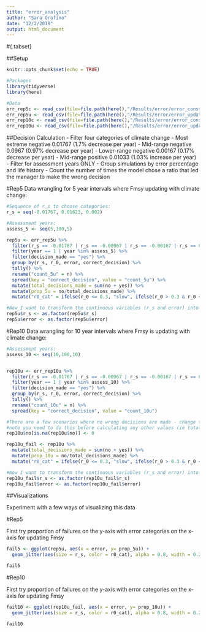 ```yaml
---
title: "error_analysis"
author: "Sara Orofino"
date: "12/2/2019"
output: html_document
---
```


#{.tabset}

##Setup

```r
knitr::opts_chunk$set(echo = TRUE)

#Packages
library(tidyverse)
library(here)

#Data
err_rep5c <- read_csv(file=file.path(here(),"/Results/error/error_constant_rep5.csv"))
err_rep5u <- read_csv(file=file.path(here(),"/Results/error/error_updating_rep5.csv"))
err_rep10c <- read_csv(file=file.path(here(),"/Results/error/error_constant_rep10.csv"))
err_rep10u <- read_csv(file=file.path(here(),"/Results/error/error_updating_rep10.csv"))

```


##Decision Calculation
 - Filter four categories of climate change
    - Most extreme negative 0.01767 (1.7% decrease per year)
    - Mid-range negative 0.0967 (0.97% decrease per year)
    - Lower-range negative 0.00167 (0.17% decrease per year)
    - Mid-range positive 0.01033 (1.03% increase per year)
 - Filter for assessment years ONLY
 - Group simulations by error percentage and life history
 - Count the number of times the model chose a ratio that led the manager to make the wrong decision

#Rep5
Data wrangling for 5 year intervals where Fmsy updating with climate change:
```r

#Sequence of r_s to choose categories:
r_s = seq(-0.01767, 0.01623, 0.002)

#Assessment years:
assess_5 <- seq(5,100,5)

rep5u <- err_rep5u %>%
  filter(r_s == -0.01767 | r_s == -0.00967 | r_s == -0.00167 | r_s == 0.01033) %>% 
  filter(year == 1 | year %in% assess_5) %>% 
  filter(decision_made == "yes") %>% 
  group_by(r_s, r_0, error, correct_decision) %>% 
  tally() %>% 
  rename("count_5u" = n) %>% 
  spread(key = "correct_decision", value = "count_5u") %>%
  mutate(total_decisions_made = sum(no + yes)) %>% 
  mutate(prop_5u = no/total_decisions_made) %>% 
  mutate("r0_cat" = ifelse(r_0 <= 0.3, "slow", ifelse(r_0 > 0.3 & r_0 <= 0.5, "intermediate", "fast")))

#Now I want to transform the continuous variables (r_s and error) into factors
rep5u$r_s <- as.factor(rep5u$r_s)
rep5u$error <- as.factor(rep5u$error)

```

#Rep10
Data wrangling for 10 year intervals where Fmsy is updating with climate change:
```r

#Assessment years:
assess_10 <- seq(10,100,10)


rep10u <- err_rep10u %>%
  filter(r_s == -0.01767 | r_s == -0.00967 | r_s == -0.00167 | r_s == 0.01033) %>% 
  filter(year == 1 | year %in% assess_10) %>% 
  filter(decision_made == "yes") %>% 
  group_by(r_s, r_0, error, correct_decision) %>% 
  tally() %>% 
  rename("count_10u" = n) %>% 
  spread(key = "correct_decision", value = "count_10u")

#There are a few scenarios where no wrong decisions are made - change these values from NA to zero
#note you need to do this before calculating any other values (ie total decisions or proportions)
rep10u$no[is.na(rep10u$no)] <- 0

rep10u_fail <- rep10u %>% 
  mutate(total_decisions_made = sum(no + yes)) %>% 
  mutate(prop_10u = no/total_decisions_made) %>% 
  mutate("r0_cat" = ifelse(r_0 <= 0.3, "slow", ifelse(r_0 > 0.3 & r_0 <= 0.5, "intermediate", "fast")))

#Now I want to transform the continuous variables (r_s and error) into factors
rep10u_fail$r_s <- as.factor(rep10u_fail$r_s)
rep10u_fail$error <- as.factor(rep10u_fail$error)


```

##Visualizations

Experiment with a few ways of visualizing this data

#Rep5

First try proportion of failures on the y-axis with error categories on the x-axis for updating Fmsy
```r

fail5 <- ggplot(rep5u, aes(x = error, y= prop_5u)) +
  geom_jitter(aes(size = r_s, color = r0_cat), alpha = 0.8, width = 0.25)

fail5


```

#Rep10

First try proportion of failures on the y-axis with error categories on the x-axis for updating Fmsy
```r

fail10 <- ggplot(rep10u_fail, aes(x = error, y= prop_10u)) +
  geom_jitter(aes(size = r_s, color = r0_cat), alpha = 0.8, width = 0.25)

fail10


```